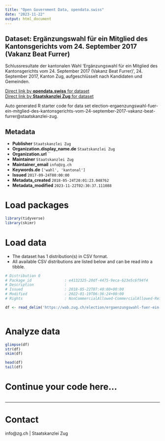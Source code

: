 ```yaml
---
title: "Open Government Data, opendata.swiss"
date: "2023-11-22"
output: html_document
---
```


## Dataset: Ergänzungswahl für ein Mitglied des Kantonsgerichts vom 24. September 2017 (Vakanz Beat Furrer)

Schlussresultate der kantonalen Wahl 'Ergänzungswahl für ein Mitglied des Kantonsgerichts vom 24. September 2017 (Vakanz Beat Furrer)', 24. September 2017, Kanton Zug, aufgeschlüsselt nach Kandidaten und Gemeinden.

[Direct link by **opendata.swiss** for dataset](https://opendata.swiss/de/dataset/erganzungswahl-fur-ein-mitglied-des-kantonsgerichts-vom-24-september-2017-vakanz-beat-furrer)<br>
[Direct link by **Staatskanzlei Zug** for dataset](https://wab.zug.ch/election/ergaenzungswahl-fuer-ein-mitglied-des-kantonsgerichts-vom-24-september-2017-vakanz-beat-furrer/data)

Auto generated R starter code for data set election-ergaenzungswahl-fuer-ein-mitglied-des-kantonsgerichts-vom-24-september-2017-vakanz-beat-furrer@staatskanzlei-zug.

## Metadata

- **Publisher** `Staatskanzlei Zug`
- **Organization.display_name.de** `Staatskanzlei Zug`
- **Organization.url** ``
- **Maintainer** `Staatskanzlei Zug`
- **Maintainer_email** `info@zg.ch`
- **Keywords.de** `['wahl', 'kantonal']`
- **Issued** `2017-09-24T00:00:00`
- **Metadata_created** `2018-05-24T20:01:23.048762`
- **Metadata_modified** `2023-11-22T02:30:37.111088`


# Load packages

```r

library(tidyverse)
library(skimr)

```

# Load data

-   The dataset has 1 distribution(s) in CSV format.
-   All available CSV distributions are listed below and can be read into a tibble.

```r

# Distribution 0
# Package_id               : e4132325-20df-4475-9eca-623e5c6f94f4
# Description              : 
# Issued                   : 2018-05-22T07:40:00+00:00
# Modified                 : 2022-01-19T06:36:24+00:00
# Rights                   : NonCommercialAllowed-CommercialAllowed-ReferenceRequired

df <- read_delim('https://wab.zug.ch/election/ergaenzungswahl-fuer-ein-mitglied-des-kantonsgerichts-vom-24-september-2017-vakanz-beat-furrer/data-csv')



```

# Analyze data

```r

glimpse(df)
str(df)
skim(df)

head(df)
tail(df)

```

# Continue your code here...

```r

```

------------------------------------------------------------------------

# Contact

info@zg.ch | Staatskanzlei Zug
